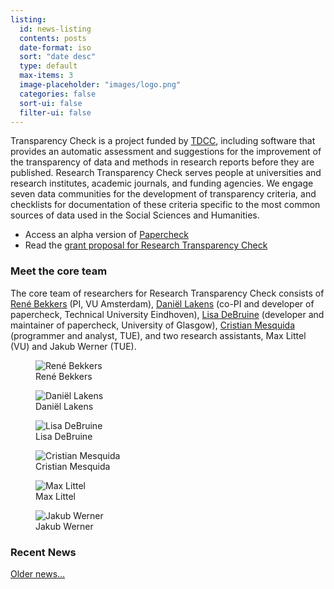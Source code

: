 ```yaml
---
listing:
  id: news-listing
  contents: posts
  date-format: iso
  sort: "date desc"
  type: default
  max-items: 3
  image-placeholder: "images/logo.png"
  categories: false
  sort-ui: false
  filter-ui: false
---
```


Transparency Check is a project funded by [TDCC](https://tdcc.nl/tdcc-ssh-challenge-projects/research-transparency-check/), including software that provides an automatic assessment and suggestions for the improvement of the transparency of data and methods in research reports before they are published. Research Transparency Check serves people at universities and research institutes, academic journals, and funding agencies. We engage seven data communities for the development of transparency criteria, and checklists for documentation of these criteria specific to the most common sources of data used in the Social Sciences and Humanities.

- Access an alpha version of [Papercheck](https://scienceverse.github.io/papercheck/)
- Read the [grant proposal for Research Transparency Check](https://osf.io/cpv4d/)

### Meet the core team 

The core team of researchers for Research Transparency Check consists of [René Bekkers](https://research.vu.nl/en/persons/rene-bekkers) (PI, VU Amsterdam), [Daniël Lakens](https://sites.google.com/site/lakens2/Home) (co-PI and developer of papercheck, Technical University Eindhoven), [Lisa DeBruine](https://debruine.github.io) (developer and maintainer of papercheck, University of Glasgow), [Cristian Mesquida](https://ssreplicationcentre.com/author/cristian-mesquida/) (programmer and analyst, TUE), and two research assistants, Max Littel (VU) and Jakub Werner (TUE).


::: {layout-ncol=6}

![René Bekkers](images/bekkers.jpg)

![Daniël Lakens](images/lakens.jpg)

![Lisa DeBruine](images/debruine.jpg)

![Cristian Mesquida](images/mesquida.jpg)

![Max Littel](images/littel.jpg)

![Jakub Werner](images/werner.jpg)

:::

### Recent News

::: {#news-listing}
:::



[Older news...](posts.html)
